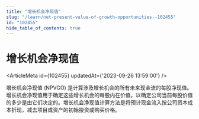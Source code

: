 ```yaml
---
title: "增长机会净现值"
slug: "/learn/net-present-value-of-growth-opportunities--102455"
id: "102455"
hide_table_of_contents: true
---
```



# 增长机会净现值

<ArticleMeta id={102455} updatedAt={'2023-09-26 13:59:00'} />
<div className='border-solid border-b border-t-0 my-4 border-[var(--ifm-color-gray-300)]' />

增长机会净现值 (NPVGO) 是计算涉及增长机会的所有未来现金流的每股净现值。增长机会净现值用于确定这些增长机会的每股内在价值，以确定公司当前每股价值的多少是由它们决定的。增长机会净现值计算方法是将预计现金流入按公司资本成本折现，减去项目或资产的初始投资或购买价格。

